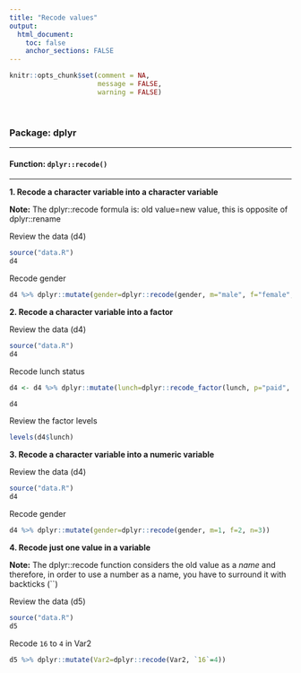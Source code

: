 ```yaml
---
title: "Recode values"
output: 
  html_document:
    toc: false
    anchor_sections: FALSE
---
```


```r
knitr::opts_chunk$set(comment = NA,
                      message = FALSE,
                      warning = FALSE)
```

<br>

### Package: dplyr

---

#### Function: `dplyr::recode()`

---

**1\. Recode a character variable into a character variable**

**Note:**  The dplyr::recode formula is: old value=new value, this is opposite of dplyr::rename

Review the data (d4)

```r

source("data.R")
d4

```

Recode gender

```r

d4 %>% dplyr::mutate(gender=dplyr::recode(gender, m="male", f="female", n="nonbinary"))

```

**2\. Recode a character variable into a factor**

Review the data (d4)

```r

source("data.R")
d4

```

Recode lunch status

```r

d4 <- d4 %>% dplyr::mutate(lunch=dplyr::recode_factor(lunch, p="paid", r="reduced", f="free"))

d4

```

Review the factor levels

```r

levels(d4$lunch)

```

**3\. Recode a character variable into a numeric variable**

Review the data (d4)

```r

source("data.R")
d4

```

Recode gender

```r

d4 %>% dplyr::mutate(gender=dplyr::recode(gender, m=1, f=2, n=3))

```


**4\. Recode just one value in a variable**

**Note:**  The dplyr::recode function considers the old value as a *name* and therefore, in order to use a number as a name, you have to surround it with backticks (``)

Review the data (d5)

```r

source("data.R")
d5

```

Recode `16` to `4` in Var2

```r

d5 %>% dplyr::mutate(Var2=dplyr::recode(Var2, `16`=4))

```


